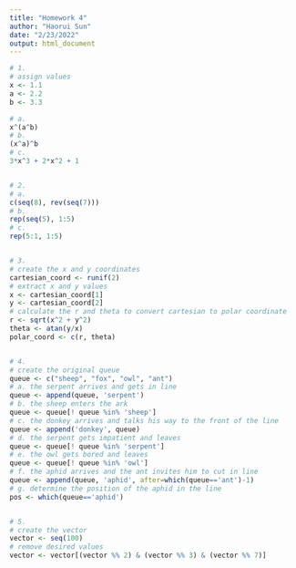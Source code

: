 ```yaml
---
title: "Homework 4"
author: "Haorui Sun"
date: "2/23/2022"
output: html_document
---
```



```r
# 1.
# assign values
x <- 1.1
a <- 2.2
b <- 3.3

# a. 
x^(a^b)
# b.
(x^a)^b
# c.
3*x^3 + 2*x^2 + 1


# 2. 
# a.
c(seq(8), rev(seq(7)))
# b.
rep(seq(5), 1:5)
# c.
rep(5:1, 1:5)


# 3.
# create the x and y coordinates
cartesian_coord <- runif(2)
# extract x and y values
x <- cartesian_coord[1]
y <- cartesian_coord[2]
# calculate the r and theta to convert cartesian to polar coordinate
r <- sqrt(x^2 + y^2)
theta <- atan(y/x)
polar_coord <- c(r, theta)


# 4.
# create the original queue
queue <- c("sheep", "fox", "owl", "ant")
# a. the serpent arrives and gets in line
queue <- append(queue, 'serpent')
# b. the sheep enters the ark
queue <- queue[! queue %in% 'sheep']
# c. the donkey arrives and talks his way to the front of the line
queue <- append('donkey', queue)
# d. the serpent gets impatient and leaves
queue <- queue[! queue %in% 'serpent']
# e. the owl gets bored and leaves
queue <- queue[! queue %in% 'owl']
# f. the aphid arrives and the ant invites him to cut in line
queue <- append(queue, 'aphid', after=which(queue=='ant')-1)
# g. determine the position of the aphid in the line
pos <- which(queue=='aphid')


# 5. 
# create the vector
vector <- seq(100)
# remove desired values
vector <- vector[(vector %% 2) & (vector %% 3) & (vector %% 7)]
```